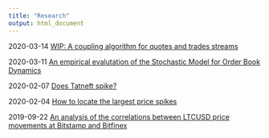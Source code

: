 ```yaml
---
title: "Research"
output: html_document
---
```

2020-03-14 [WIP: A coupling algorithm for quotes and trades streams](coupling.html)

2020-03-11 [An empirical evalutation of the Stochastic Model for Order Book Dynamics](stochastic-order-book-model.html)

2020-02-07 [Does Tatneft spike?](tatn-spikes.html)

2020-02-04 [How to locate the largest price spikes](spike-detection.html)

2019-09-22 [An analysis of the correlations between LTCUSD price movements at Bitstamp and Bitfinex](ltc-correlation-bitstamp-bitfinex.html)
